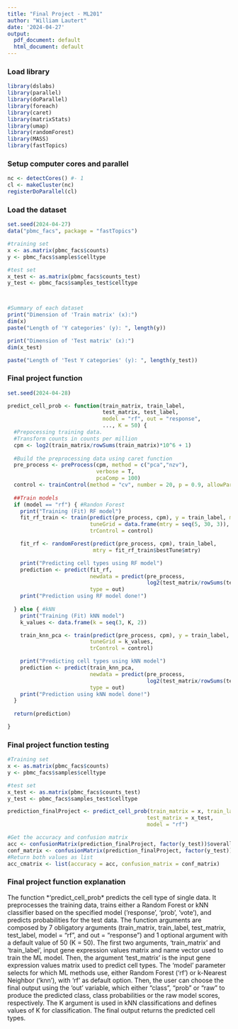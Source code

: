 ```yaml
---
title: "Final Project - ML201"
author: "William Lautert"
date: '2024-04-27'
output:
  pdf_document: default
  html_document: default
---
```


### Load library

```r
library(dslabs)
library(parallel)
library(doParallel)
library(foreach)
library(caret)
library(matrixStats)
library(umap)
library(randomForest)
library(MASS)
library(fastTopics)
```

### Setup computer cores and parallel

```r

nc <- detectCores() #- 1
cl <- makeCluster(nc)
registerDoParallel(cl)

```

### Load the dataset

```r
set.seed(2024-04-27)
data("pbmc_facs", package = "fastTopics")

#training set
x <- as.matrix(pbmc_facs$counts)
y <- pbmc_facs$samples$celltype

#test set
x_test <- as.matrix(pbmc_facs$counts_test)
y_test <- pbmc_facs$samples_test$celltype



#Summary of each dataset
print("Dimension of 'Train matrix' (x):") 
dim(x)
paste("Length of 'Y categories' (y): ", length(y))

print("Dimension of 'Test matrix' (x):")
dim(x_test)

paste("Length of 'Test Y categories' (y): ", length(y_test))

```

### Final project function

```r
set.seed(2024-04-28)

predict_cell_prob <- function(train_matrix, train_label, 
                              test_matrix, test_label,
                              model = "rf", out = "response",
                              ..., K = 50) {
  #Prepocessing training data.  
  #Transform counts in counts per million 
  cpm <- log2(train_matrix/rowSums(train_matrix)*10^6 + 1)
  
  #Build the preprocessing data using caret function
  pre_process <- preProcess(cpm, method = c("pca","nzv"), 
                            verbose = T, 
                            pcaComp = 100)
  control <- trainControl(method = "cv", number = 20, p = 0.9, allowParallel = TRUE)
  
  ##Train models
  if (model == "rf") { #Randon Forest
    print("Training (Fit) RF model")
    fit_rf_train <- train(predict(pre_process, cpm), y = train_label, method = model,
                          tuneGrid = data.frame(mtry = seq(5, 30, 3)),
                          trControl = control)

    fit_rf <- randomForest(predict(pre_process, cpm), train_label, 
                           mtry = fit_rf_train$bestTune$mtry)

    print("Predicting cell types using RF model")
    prediction <- predict(fit_rf, 
                          newdata = predict(pre_process, 
                                            log2(test_matrix/rowSums(test_matrix)*10^6 + 1)),
                          type = out)
    print("Prediction using RF model done!")
    
  } else { #kNN
    print("Training (Fit) kNN model")
    k_values <- data.frame(k = seq(3, K, 2))

    train_knn_pca <- train(predict(pre_process, cpm), y = train_label, method = model,
                          tuneGrid = k_values,
                          trControl = control)

    print("Predicting cell types using kNN model")
    prediction <- predict(train_knn_pca, 
                          newdata = predict(pre_process, 
                                            log2(test_matrix/rowSums(test_matrix)*10^6 + 1)),
                          type = out)
    print("Prediction using kNN model done!")
  }
  
  return(prediction)

}

```

### Final project function testing

```r

#Training set
x <- as.matrix(pbmc_facs$counts)
y <- pbmc_facs$samples$celltype

#test set
x_test <- as.matrix(pbmc_facs$counts_test)
y_test <- pbmc_facs$samples_test$celltype

prediction_finalProject <- predict_cell_prob(train_matrix = x, train_label = y,
                                            test_matrix = x_test,
                                            model = "rf")

#Get the accuracy and confusion matrix
acc <- confusionMatrix(prediction_finalProject, factor(y_test))$overall["Accuracy"]
conf_matrix <- confusionMatrix(prediction_finalProject, factor(y_test))
#Return both values as list
acc_cmatrix <- list(accuracy = acc, confusion_matrix = conf_matrix)

```

### Final project function explanation

The function *'predict_cell_prob* predicts the cell type of single data. It preprocesses the training data, trains either a Random Forest or kNN classifier based on the specified model ('response', 'prob', 'vote'), and predicts probabilities for the test data. The function arguments are composed by 7 obligatory arguments (train_matrix, train_label, test_matrix, test_label, model = "rf", and out = "response") and 1 optional argument with a default value of 50 (K = 50). The first two arguments, 'train_matrix' and 'train_label', input gene expression values matrix and name vector used to train the ML model. Then, the argument 'test_matrix' is the input gene expression values matrix used to predict cell types. The 'model' parameter selects for which ML methods use, either Random Forest ('rf') or k-Nearest Neighbor ('knn'), with 'rf' as default option. Then, the user can choose the final output using the 'out' variable, which either "class", "prob" or "raw" to produce the predicted class, class probabilities or the raw model scores, respectively. The K argument is used in kNN classifications and defines values of K for classification. The final output returns the predicted cell types. 
